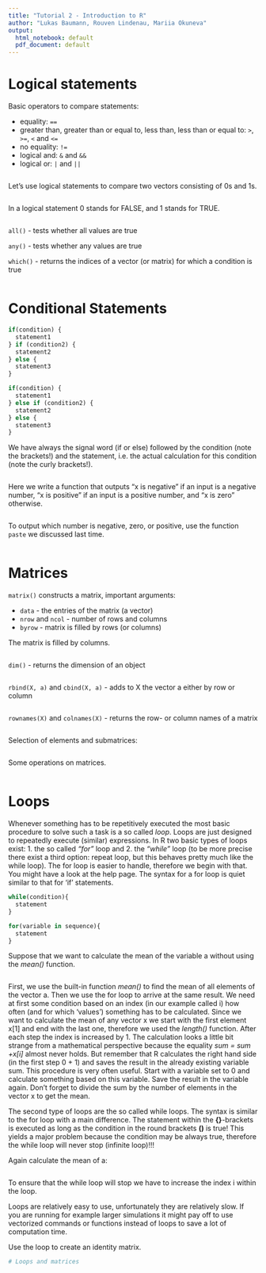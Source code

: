 ```yaml
---
title: "Tutorial 2 - Introduction to R"
author: "Lukas Baumann, Rouven Lindenau, Mariia Okuneva"
output:
  html_notebook: default
  pdf_document: default
---
```


# Logical statements
 
Basic operators to compare statements:

* equality: `==`
* greater than, greater than or equal to, less than, less than or equal to: `>`, `>=`, `<` and `<=`
* no equality: `!=`
* logical and: `&` and `&&`
* logical or: `|` and `||`

```r

```

Let's use logical statements to compare two vectors consisting of 0s and 1s.

```r

```

In a logical statement 0 stands for FALSE, and 1 stands for TRUE.

```r

```


`all()` - tests whether all values are true

`any()` - tests whether any values are true

`which()` - returns the indices of a vector (or matrix) for which a condition is true
```r

```

# Conditional Statements

```R
if(condition) {
  statement1
} if (condition2) {
  statement2
} else {
  statement3
}

if(condition) {
  statement1
} else if (condition2) {
  statement2
} else {
  statement3
}
```

We have always the signal word (if or else) followed by the condition (note the brackets!) and the statement, i.e. the actual calculation for this condition (note the curly brackets!).

```r

```

Here we write a function that outputs "x is negative" if an input is a negative number, "x is positive" if an input is a positive number, and "x is zero" otherwise.

```r

```

To output which number is negative, zero, or positive, use the function `paste` we discussed last time.

```r

```
# Matrices

`matrix()` constructs a matrix, important arguments:

* `data` - the entries of the matrix (a vector)
* `nrow` and `ncol` - number of rows and columns
* `byrow` - matrix is filled by rows (or columns)

The matrix is filled by columns.

```r

```

`dim()` - returns the dimension of an object
```r

```

`rbind(X, a)` and `cbind(X, a)` - adds to X the vector a either by row or column
```r

```

`rownames(X)` and `colnames(X)` - returns the row- or column names of a matrix

```r

```

Selection of elements and submatrices:

```r

```
Some operations on matrices.

```r

```


# Loops
Whenever something has to be repetitively executed the most basic procedure to solve such a task is a so called *loop*. Loops are just designed to repeatedly execute (similar) expressions. In R two basic types of loops exist: 1. the so called *"for"* loop and 2. the *"while"* loop (to be more precise there exist a third option: repeat loop, but this behaves pretty much like the while loop). The for loop is easier to handle, therefore we begin with that. You might have a look at the help page. The syntax for a for loop is quiet similar to that for 'if' statements.

```R
while(condition){
  statement
}
```

```R
for(variable in sequence){
  statement
}
```
Suppose that we want to calculate the mean of the variable a without using the *mean()* function. 

```r

```

First, we use the built-in function *mean()* to find the mean of all elements of the vector a. Then we use the for loop to arrive at the same result. We need at first some condition based on an index (in our example called i) how often (and for which 'values') something has to be calculated. Since we want to calculate the mean of any vector x we start with the first element x[1] and end with the last one, therefore we used the *length()* function. After each step the index is increased by 1. The calculation looks a little bit strange from a mathematical perspective because the equality *sum = sum +x[i]* almost never holds. But remember that R calculates the right hand side (in the first step 0 + 1) and saves the result in the already existing variable sum. This procedure is very often useful. Start with a variable set to 0 and calculate something based on this variable. Save the result in the variable again. Don't forget to divide the sum by the number of elements in the vector x to get the mean. 

The second type of loops are the so called while loops. The syntax is similar to the for loop with a main difference. The statement within the **{}**-brackets is executed as long as the condition in the round brackets **()** is true! This yields a major problem because the condition may be always true, therefore the while loop will never stop (infinite loop)!!! 

Again calculate the mean of a:

```r

```

To ensure that the while loop will stop we have to increase the index i within the loop.  

Loops are relatively easy to use, unfortunately they are relatively slow. If you are running for example larger simulations it might pay off to use vectorized commands or functions instead of loops to save a lot of computation time.

Use the loop to create an identity matrix.

```r
# Loops and matrices

```


